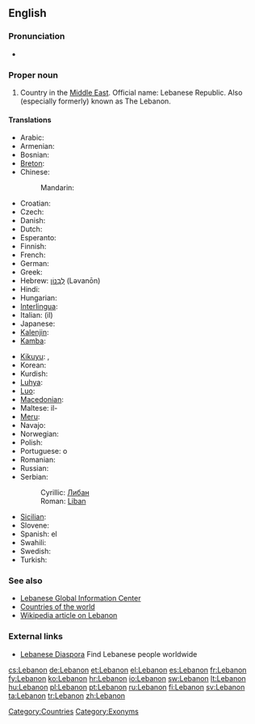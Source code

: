 ==English==
{{wikipedia}}

===Pronunciation===
* {{audio|En-US-Lebanon.ogg|Audio}}

===Proper noun===
{{en-proper noun}}

# Country in the [[Middle East]].  Official name: Lebanese Republic.  Also (especially formerly) known as The Lebanon.

====Translations====
{{trans-top|Lebanese Republic}}
* Arabic: {{t-|ar|لبنان|m|tr=lubnaan}}
* Armenian: {{t-|hy|Լիբանան|tr=Libanan}}
* Bosnian: {{t-|bs|Liban|m}}
* [[Breton]]: {{t-|br|Liban|xs=Breton}}
* Chinese:
*: Mandarin: {{t-|cmn|黎巴嫩|tr=Líbānèn|sc=Hani}}
* Croatian: {{t+|hr|Libanon|m}}
* Czech: {{t-|cs|Libanon|m}}
* Danish: {{t-|da|Libanon}}
* Dutch: {{t+|nl|Libanon}}
* Esperanto: {{t-|eo|Libano|xs=Esperanto}}
* Finnish: {{t+|fi|Libanon}}
* French: {{t+|fr|Liban|m}}
* German: {{t+|de|Libanon|m}}
* Greek: {{t+|el|Λίβανος|m|tr=Lívanos}}
* Hebrew: [[לבנון|לְבָנוֹן]] (Ləvanōn)
* Hindi: {{t|hi|लेबनान|tr=lebanān|xs=Hindi}}
* Hungarian: {{t+|hu|Libanon}}
* [[Interlingua]]: {{t-|ia|Libano|xs=Interlingua}}
* Italian: (il) {{t-|it|Libano|m}}
* Japanese: {{t+|ja|レバノン|tr=Rebanon}}
* [[Kalenjin]]: {{tø|kln|Lebanon}}
* [[Kamba]]: {{tø|kam|Lebanon}}
{{trans-mid}}
* [[Kikuyu]]: {{tø|ki|Lebanon}},  {{tø|ki|Lebanon}}
* Korean: {{t+|ko|레바논|tr=Lebanon|sc=Hang}}
* Kurdish: {{ku-Arab|[[لوبنان]]}}
* [[Luhya]]: {{tø|luy|Lebanon}}
* [[Luo]]: {{tø|luo|Lebanon}}
* [[Macedonian]]: {{t+|mk|Либан|m|tr=Líban}}
* Maltese: il-{{t|mt|Libanu|xs=Maltese}}
* [[Meru]]: {{tø|mer|Lebanon}}
* Navajo: {{tø|nv|Łíbanoo}}
* Norwegian: {{t+|no|Libanon}}
* Polish: {{t+|pl|Liban}}
* Portuguese: o {{t+|pt|Líbano|m}}
* Romanian: {{t-|ro|Liban|m}}
* Russian: {{t+|ru|Ливан|m|tr=Liván}}
* Serbian:
*: Cyrillic: [[Либан#Serbian|Либан]] {{m}}
*: Roman: [[Liban#Serbian|Liban]] {{m}}
* [[Sicilian]]: {{t-|scn|Lìbbanu|m|xs=Sicilian}}
* Slovene: {{t+|sl|Libanon|m}}
* Spanish: el {{t+|es|Líbano|m}}
* Swahili: {{t+|sw|Lebanon|xs=Swahili}}
* Swedish: {{t+|sv|Libanon}}
* Turkish: {{t+|tr|Lübnan}}
{{trans-bottom}}

===See also===
* [http://www.lgic.org Lebanese Global Information Center]
* [[Appendix:Countries of the world|Countries of the world]]
* [[w:Lebanon|Wikipedia article on Lebanon]]

===External links===
* [http://leb.org/ Lebanese Diaspora] Find Lebanese people worldwide

[[Category:Countries]]
[[Category:Exonyms]]

[[cs:Lebanon]]
[[de:Lebanon]]
[[et:Lebanon]]
[[el:Lebanon]]
[[es:Lebanon]]
[[fr:Lebanon]]
[[fy:Lebanon]]
[[ko:Lebanon]]
[[hr:Lebanon]]
[[io:Lebanon]]
[[sw:Lebanon]]
[[lt:Lebanon]]
[[hu:Lebanon]]
[[pl:Lebanon]]
[[pt:Lebanon]]
[[ru:Lebanon]]
[[fi:Lebanon]]
[[sv:Lebanon]]
[[ta:Lebanon]]
[[tr:Lebanon]]
[[zh:Lebanon]]